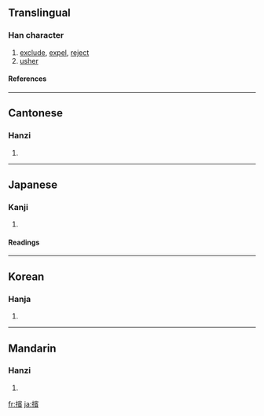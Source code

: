 {{see|摈}}

==Translingual==
===Han character===
{{Han char|rn=64|rad=手|as=14|sn=17|four=5308<sub>6</sub>|canj=手十一金 (QJMC)}}
# [[exclude]], [[expel]], [[reject]]
# [[usher]]
====References====
{{Han ref|kx=0460.270|dkj=12880|dj=0810.040|hdz=31977.020|uh=64EF|ud=25839|bh=ECE8|bd=60648}}

----
==Cantonese==
===Hanzi===
{{yue-hanzi|jyut=|y=ban3}}
# {{defn|Cantonese}}

----
==Japanese==
===Kanji===
{{ja-kanji|grade=|rs=手14}}
# {{defn|Japanese}} 
====Readings====
{{ja-readings|on=[[ひん]] (hin)|kun=[[しりぞける]] (shirizokeru)}}

----
==Korean==
===Hanja===
{{ko-hanja|hangeul=빈|eumhun=|rv=bin|mr=pin|y=pin}}
# {{defn|Korean}}

----
==Mandarin==
===Hanzi===
{{cmn-hanzi|sim=摈|pin=[[bìn]] ([[bin4]])|wg=pin<sup>4</sup>}}
# {{defn|Mandarin}}

[[fr:擯]]
[[ja:擯]]
